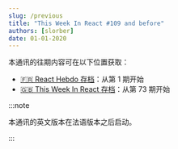 ```yaml
---
slug: /previous
title: "This Week In React #109 and before"
authors: [slorber]
date: 01-01-2020
---
```


本通讯的往期内容可在以下位置获取：

- [🇫🇷 React Hebdo 存档](https://thisweekinreact.com/fr/archive)：从第 1 期开始
- [🇬🇧 This Week In React 存档](https://thisweekinreact.com/archive)：从第 73 期开始

:::note

本通讯的英文版本在法语版本之后启动。

:::